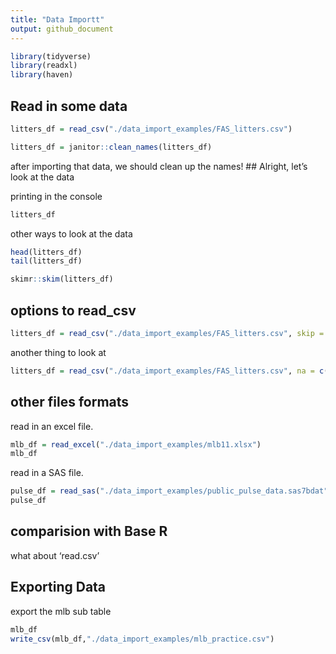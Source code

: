 ```yaml
---
title: "Data Importt"
output: github_document
---
```


```r
library(tidyverse)
library(readxl)
library(haven)
```

## Read in some data

```r
litters_df = read_csv("./data_import_examples/FAS_litters.csv")

litters_df = janitor::clean_names(litters_df)
```
after importing that data, we should clean up the names!
 ## Alright, let's look at the data
 
 printing in the console
```r

litters_df
```
  other ways to look at the data
```r
head(litters_df)
tail(litters_df)
```
  
```r
skimr::skim(litters_df)
```

## options to read_csv

```r
litters_df = read_csv("./data_import_examples/FAS_litters.csv", skip = 10, col_names = FALSE)
```

another thing to look at
```r
litters_df = read_csv("./data_import_examples/FAS_litters.csv", na = c("", "NA", ".", 999))
```

## other files formats

read in an excel file.

```r
mlb_df = read_excel("./data_import_examples/mlb11.xlsx")
mlb_df
```

read in a SAS file.

```r
pulse_df = read_sas("./data_import_examples/public_pulse_data.sas7bdat")
pulse_df
```

## comparision with Base R

what about 'read.csv' 

## Exporting Data

export the mlb sub table
```r
mlb_df
write_csv(mlb_df,"./data_import_examples/mlb_practice.csv")
```

